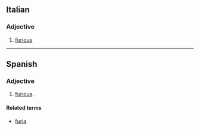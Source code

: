 ==Italian==

===Adjective===
{{it-adj|furios}}

# [[furious]]

----
==Spanish==

===Adjective===
{{es-adj|f=furiosa}}

# [[furious]].

====Related terms====
*[[furia]]